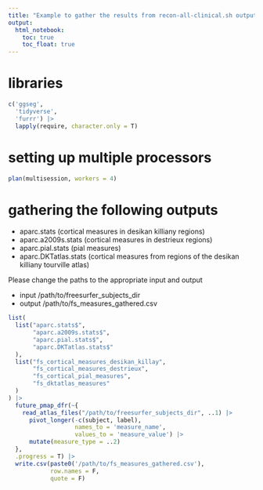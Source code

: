 ---
title: "Example to gather the results from recon-all-clinical.sh outputs"
output: 
  html_notebook:
    toc: true
    toc_float: true
---

# libraries
```{r}
c('ggseg', 
  'tidyverse', 
  'furrr') |> 
  lapply(require, character.only = T)
```

# setting up multiple processors
```{r}
plan(multisession, workers = 4)
```

# gathering the following outputs
- aparc.stats (cortical measures in desikan killiany regions)
- aparc.a2009s.stats (cortical measures in destrieux regions)
- aparc.pial.stats (pial measures)
- aparc.DKTatlas.stats (cortical measures from regions of the desikan killiany tourville atlas)

Please change the paths to the appropriate input and output

- input /path/to/freesurfer_subjects_dir
- output /path/to/fs_measures_gathered.csv

```{r}
list(
  list("aparc.stats$",
       "aparc.a2009s.stats$",
       "aparc.pial.stats$",
       "aparc.DKTatlas.stats$"
  ),
  list("fs_cortical_measures_desikan_killay",
       "fs_cortical_measures_destrieux",
       "fs_cortical_pial_measures",
       "fs_dktatlas_measures"
  )
) |>
  future_pmap_dfr(~{
    read_atlas_files("/path/to/freesurfer_subjects_dir", ..1) |>
      pivot_longer(-c(subject, label), 
                   names_to = 'measure_name', 
                   values_to = 'measure_value') |> 
      mutate(measure_type = ..2)
  },
  .progress = T) |> 
  write.csv(paste0('/path/to/fs_measures_gathered.csv'),
            row.names = F,
            quote = F)
```
